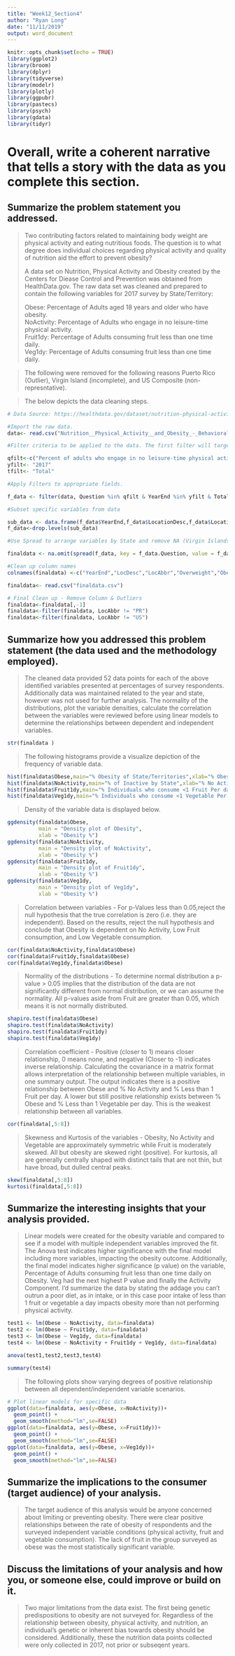 ```yaml
---
title: "Week12_Section4"
author: "Ryan Long"
date: "11/11/2019"
output: word_document
---
```

  
```r
knitr::opts_chunk$set(echo = TRUE)
library(ggplot2)
library(broom)
library(dplyr)
library(tidyverse)
library(modelr)
library(plotly)
library(ggpubr)
library(pastecs)
library(psych)
library(gdata)
library(tidyr)
```
  

# Overall, write a coherent narrative that tells a story with the data as you complete this section.  
## Summarize the problem statement you addressed.  
  
>Two contributing factors related to maintaining body weight are physical activity and eating nutritious foods. The question is to what degree does individual choices regarding physical activity and quality of nutrition aid the effort to prevent obesity?  
>  
A data set on Nutrition, Physical Activity and Obesity created by the Centers for Diease Control and Prevention was obtained from HealthData.gov. The raw data set was cleaned and prepared to contain the following variables for 2017 survey by State/Territory:  
>  
Obese: Percentage of Adults aged 18 years and older who have obesity.  
NoActivity: Percentage of Adults who engage in no leisure-time physical activity.  
Fruit1dy: Percentage of Adults consuming fruit less than one time daily.  
Veg1dy: Percentage of Adults consuming fruit less than one time daily.  

>The following were removed for the following reasons Puerto Rico (Outlier), Virgin Island (incomplete), and US Composite (non-represntative).  

>The below depicts the data cleaning steps.  

```r
# Data Source: https://healthdata.gov/dataset/nutrition-physical-activity-and-obesity-behavioral-risk-factor-surveillance-system  

#Import the raw data.  
data<- read.csv("Nutrition__Physical_Activity__and_Obesity_-_Behavioral_Risk_Factor_Surveillance_System.csv")

#Filter criteria to be applied to the data. The first filter will target the attributes related to obesity, activity, and nutrition. The second filter will include the most recent survey data. Prior years did not include nutrition data. The third filter will exclude all category strata and will only pull the total. 

qfilt<-c("Percent of adults who engage in no leisure-time physical activity", "Percent of adults aged 18 years and older who have an overweight classification", "Percent of adults aged 18 years and older who have obesity", "Percent of adults who report consuming fruit less than one time daily", "Percent of adults who report consuming vegetables less than one time daily")
yfilt<- "2017"
tfilt<- "Total"

#Apply Filters to appropriate fields.  

f_data <- filter(data, Question %in% qfilt & YearEnd %in% yfilt & Total %in% tfilt)

#Subset specific variables from data  

sub_data <- data.frame(f_data$YearEnd,f_data$LocationDesc,f_data$LocationAbbr,f_data$Question,f_data$Data_Value)
f_data<-drop.levels(sub_data)

#Use Spread to arrange variables by State and remove NA (Virgin Islands had not data)  

finaldata <- na.omit(spread(f_data, key = f_data.Question, value = f_data.Data_Value))

#Clean up column names
colnames(finaldata) <-c("YearEnd","LocDesc","LocAbbr","Overweight","Obese","NoActivity","Fruit1dy","Veg1dy")

finaldata<- read.csv("finaldata.csv")

# Final Clean up - Remove Column & Outliers
finaldata<-finaldata[,-1]
finaldata<-filter(finaldata, LocAbbr != "PR")
finaldata<-filter(finaldata, LocAbbr != "US")
```  

## Summarize how you addressed this problem statement (the data used and the methodology employed).  
>The cleaned data provided 52 data points for each of the above identified variables presented at percentages of survey respondents. Additionally data was maintained related to the year and state, however was not used for further analysis.  The normality of the distributions, plot the variable densities, calculate the correlation between the variables were reviewed before using linear models to determine the relationships between dependent and independent variables.

```r
str(finaldata )
```

> The following histograms provide a visualize depiction of the frequency of variable data. 

```r
hist(finaldata$Obese,main="% Obesity of State/Territories",xlab="% Obesity")
hist(finaldata$NoActivity,main="% of Inactive by State",xlab="% No Activity")
hist(finaldata$Fruit1dy,main="% Individuals who consume <1 Fruit Per day by State",xlab="% < 1 Fruit Per Day")
hist(finaldata$Veg1dy,main="% Individuals who consume <1 Vegetable Per day by State",xlab="% < 1 Vegetable Per Day")
```

> Density of the variable data is displayed below.  

```r

ggdensity(finaldata$Obese, 
          main = "Density plot of Obesity",
          xlab = "Obesity %")
ggdensity(finaldata$NoActivity, 
          main = "Density plot of NoActivity",
          xlab = "Obesity %")
ggdensity(finaldata$Fruit1dy, 
          main = "Density plot of Fruit1dy",
          xlab = "Obesity %")
ggdensity(finaldata$Veg1dy, 
          main = "Density plot of Veg1dy",
          xlab = "Obesity %")

```

>Correlation between variables - For p-Values less than 0.05,reject the null hypothesis that the true correlation is zero (i.e. they are independent). Based on the results, reject the null hypothesis and conclude that Obesity is dependent on No Activity, Low Fruit consumption, and Low Vegetable consumption.  

```r
cor(finaldata$NoActivity,finaldata$Obese)
cor(finaldata$Fruit1dy,finaldata$Obese)
cor(finaldata$Veg1dy,finaldata$Obese)
```

>Normality of the distributions - To determine normal distribution a p-value > 0.05 implies that the distribution of the data are not significantly different from normal distribution, or we can assume the normality. All p-values aside from Fruit are greater than 0.05, which means it is not normally distributed.  

```r
shapiro.test(finaldata$Obese)
shapiro.test(finaldata$NoActivity)
shapiro.test(finaldata$Fruit1dy)
shapiro.test(finaldata$Veg1dy)
```
  

>Correlation coefficient - Positive (closer to 1) means closer relationship, 0 means none, and negative (Closer to -1) indicates inverse relationship. Calculating the covariance in a matrix format allows interpretation of the relationship between multiple variables, in one summary output. The output indicates there is a positive relationship between Obese and % No Activity and % Less than 1 Fruit per day. A lower but still positive relationship exists between % Obese and % Less than 1 Vegetable per day. This is the weakest relationship between all variables.  

```r
cor(finaldata[,5:8])
```
  
>Skewness and Kurtosis of the variables - Obesity, No Activity and Vegetable are approximately symmetric while Fruit is moderately skewed. All but obesity are skewed right (positive). For kurtosis, all are generally centrally shaped with distinct tails that are not thin, but have broad, but dulled central peaks.  

```r
skew(finaldata[,5:8])
kurtosi(finaldata[,5:8])
```

## Summarize the interesting insights that your analysis provided.  
>Linear models were created for the obesity variable and compared to see if a model with multiple independent variables improved the fit. The Anova test indicates higher significance with the final model including more variables, impacting the obesity outcome. Additionally, the final model indicates higher significance (p value) on the variable, Percentage of Adults consuming fruit less than one time daily on Obesity. Veg had the next highest P value and finally the Activity Component. I'd summarize the data by stating the addage you can't outrun a poor diet, as in intake, or in this case poor intake of less than 1 fruit or vegetable a day impacts obesity more than not performing physical activity.  


```r
test1 <- lm(Obese ~ NoActivity, data=finaldata)
test2 <- lm(Obese ~ Fruit1dy, data=finaldata)
test3 <- lm(Obese ~ Veg1dy, data=finaldata)
test4 <- lm(Obese ~ NoActivity + Fruit1dy + Veg1dy, data=finaldata)

anova(test1,test2,test3,test4)

summary(test4)

```

> The following plots show varying degrees of positive relationship between all dependent/independent variable scenarios.  

```r
# Plot linear models for specific data
ggplot(data=finaldata, aes(y=Obese, x=NoActivity))+
  geom_point() +
  geom_smooth(method="lm",se=FALSE)
ggplot(data=finaldata, aes(y=Obese, x=Fruit1dy))+
  geom_point() +
  geom_smooth(method="lm",se=FALSE)
ggplot(data=finaldata, aes(y=Obese, x=Veg1dy))+
  geom_point() +
  geom_smooth(method="lm",se=FALSE)
```

##  Summarize the implications to the consumer (target audience) of your analysis.   
> The target audience of this analysis would be anyone concerned about limiting or preventing obesity. There were clear positive relationships between the rate of obesity of respondents and the surveyed independent variable conditions (physical activity, fruit and vegetable consumption). The lack of fruit in the group surveyed as obese was the most statistically significant variable.  

##  Discuss the limitations of your analysis and how you, or someone else, could improve or build on it.  
>Two major limitations from the data exist. The first being genetic predispositions to obesity are not surveyed for. Regardless of the relationship between obesity, physical activity, and nutrition, an individual's genetic or inherent bias towards obesity should be considered. Additionally, these the nutrition data points collected were only collected in 2017, not prior or subseqent years.  
